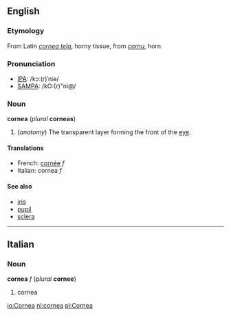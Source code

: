 ==English==
===Etymology===
From Latin ''[[cornea tela]]'', horny tissue, from ''[[cornu]]'', horn

===Pronunciation===
*[[IPA]]: /kɔː(r)ˈniə/
*[[SAMPA]]: /kO:(r)"ni@/

===Noun===
'''cornea''' (''plural'' '''corneas''')

#(''anatomy'') The transparent layer forming the front of the [[eye]].

====Translations====
*French: [[cornée]] ''f''
*Italian: cornea ''f''

====See also====
*[[iris]]
*[[pupil]]
*[[sclera]]

----
==Italian==
===Noun===
'''cornea''' ''f'' (''plural'' '''cornee''')

#cornea

[[io:Cornea]]
[[nl:cornea]]
[[pl:Cornea]]